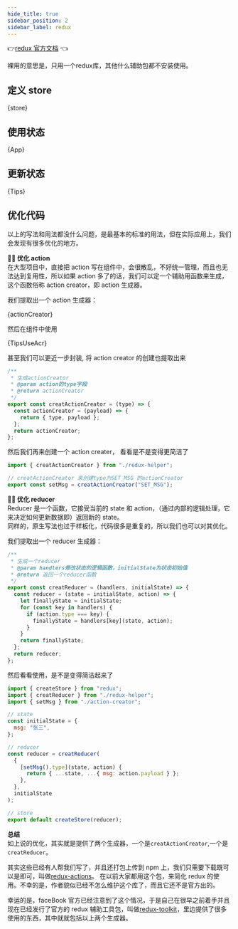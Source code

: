 ```yaml
---
hide_title: true
sidebar_position: 2
sidebar_label: redux
---
```




👉[redux 官方文档](http://cn.redux.js.org/introduction/getting-started) 👈

裸用的意思是，只用一个redux库，其他什么辅助包都不安装使用。

## 定义 store

<CodeBlock language="js" title="src/store/index.js">
  {store}
</CodeBlock>

## 使用状态

<CodeBlock language="jsx" title="src/App.jsx">
  {App}
</CodeBlock>

## 更新状态

<CodeBlock language="jsx" title="src/components/Tips.jsx">
  {Tips}
</CodeBlock>

## 优化代码


以上的写法和用法都没什么问题，是最基本的标准的用法，但在实际应用上，我们会发现有很多优化的地方。

**👩‍🔧 优化 action**  
在大型项目中，直接把 action 写在组件中，会很散乱，不好统一管理，而且也无法达到复用性，所以如果 action 多了的话，我们可以定一个辅助用函数来生成，这个函数俗称 action creator，即 action 生成器。

我们提取出一个 action 生成器：

<CodeBlock language="js" title="src/store/action-creator.js">
  {actionCreator}
</CodeBlock>

然后在组件中使用

<CodeBlock language="jsx" title="src/components/Tips.jsx">
  {TipsUseAcr}
</CodeBlock>

甚至我们可以更近一步封装, 将 action creator 的创建也提取出来

```javascript title="src/store/redux-helper.js"
/**
 * 生成actionCreator
 * @param action的type字段
 * @return actionCreator
 */
export const creatActionCreator = (type) => {
  const actionCreator = (payload) => {
    return { type, payload };
  };
  return actionCreator;
};
```

然后我们再来创建一个 action creater， 看看是不是变得更简洁了

```javascript title="src/store/action-creator.js"
import { creatActionCreator } from "./redux-helper";

// creatActionCreator 来创建type为SET_MSG 的actionCreator
export const setMsg = creatActionCreator("SET_MSG");
```

**👩‍🔧 优化 reducer**  
Reducer 是一个函数，它接受当前的 state 和 action，（通过内部的逻辑处理，它来决定如何更新数据即）返回新的 state。  
同样的，原生写法也过于样板化，代码很多是重复的，所以我们也可以对其优化。

我们提取出一个 reducer 生成器：

```javascript title="src/store/redux-helper.js"
/**
 * 生成一个reducer
 * @param handlers修改状态的逻辑函数，initialState为状态初始值
 * @return 返回一个reducer函数
 */
export const creatReducer = (handlers, initialState) => {
  const reducer = (state = initialState, action) => {
    let finallyState = initialState;
    for (const key in handlers) {
      if (action.type === key) {
        finallyState = handlers[key](state, action);
      }
    }
    return finallyState;
  };
  return reducer;
};
```

然后看看使用，是不是变得简洁起来了

```js title="src/store/index.js"
import { createStore } from "redux";
import { creatReducer } from "./redux-helper";
import { setMsg } from "./action-creator";

// state
const initialState = {
  msg: "张三",
};

// reducer
const reducer = creatReducer(
  {
    [setMsg().type](state, action) {
      return { ...state, ...{ msg: action.payload } };
    },
  },
  initialState
);

// store
export default createStore(reducer);
```

**总结**  
如上说的优化，其实就是提供了两个生成器，一个是`creatActionCreator`,一个是`creatReducer`。

其实这些已经有人帮我们写了，并且还打包上传到 npm 上，我们只需要下载既可以是即可，叫做[redux-actions](https://github.com/redux-utilities/redux-actions)。
在以前大家都用这个包，来简化 redux 的使用。不幸的是，作者貌似已经不怎么维护这个库了，而且它还不是官方出的。

幸运的是，faceBook 官方已经注意到了这个情况，于是自己在很早之前着手并且现在已经发行了官方的 redux 辅助工具包，叫做[redux-toolkit](https://redux-toolkit.js.org)，里边提供了很多使用的东西，其中就就包括以上两个生成器。
